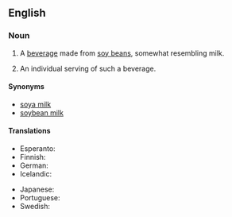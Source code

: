 ==English==
{{wikipedia}}
===Noun===
{{en-noun|s|-|sg=[[soy]] [[milk]]}}

# {{uncountable}} A [[beverage]] made from [[soy bean]]s, somewhat resembling milk.
# {{countable|informal}} An individual serving of such a beverage.

====Synonyms====
*[[soya milk]]
*[[soybean milk]]

====Translations====
{{trans-top|a beverage made from soy beans}}
* Esperanto: {{t|eo|sojlakto|xs=Esperanto}}
* Finnish: {{t-|fi|soijamaito}}
* German: {{t-|de|Sojamilch|f}}
* Icelandic: {{t|is|sojamjólk|f}}
{{trans-mid}}
* Japanese: {{t+|ja|豆乳|tr=tōnyū|sc=Jpan}}
* Portuguese: {{t|pt|leite de soja|f}}
* Swedish: {{t-|sv|sojamjölk|c}}
{{trans-bottom}}